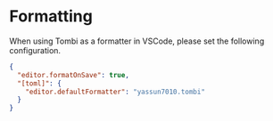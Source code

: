# Formatting

When using Tombi as a formatter in VSCode, please set the following configuration.

```json
{
  "editor.formatOnSave": true,
  "[toml]": {
    "editor.defaultFormatter": "yassun7010.tombi"
  }
}
